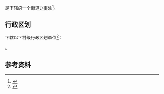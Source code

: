 {{中国乡级行政区|51/09/81/002/000}}

'''{{PAGENAMEBASE}}'''是{{PRC admin/fullname|51/09/81/002/000|3}}下辖的一个[[街道办事处|街道办事处]]<ref>{{PRC admin/ref sgc|{{PRC admin/parent|51/09/81/002/000}}}}</ref>。

== 行政区划 ==
{{PAGENAMEBASE}}下辖以下村级行政区划单位<ref>{{PRC admin/ref sgc|51/09/81/002/000}}</ref>：

{{PRC admin/children|51/09/81/002/000}}。

== 参考资料 ==
{{reflist}}

{{四川行政区划小作品}}
{{PRC admin/navcat|51/09/81/002/000}}